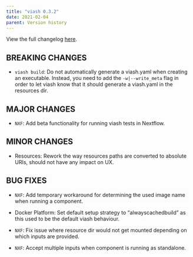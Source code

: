 ```yaml
---
title: "viash 0.3.2"
date: 2021-02-04
parent: Version history
---
```


View the full changelog [here](https://github.com/data-intuitive/viash/blob/master/CHANGELOG.md).


## BREAKING CHANGES

* `viash build`: Do not automatically generate a viash.yaml when creating an executable. 
  Instead, you need to add the `-w|--write_meta` flag in order to let viash know that it
  should generate a viash.yaml in the resources dir.

## MAJOR CHANGES

* `NXF`: Add beta functionality for running viash tests in Nextflow.

## MINOR CHANGES

* Resources: Rework the way resources paths are converted to absolute URIs, should not have any impact on UX.

## BUG FIXES

* `NXF`: Add temporary workaround for determining the used image name when running a component.

* Docker Platform: Set default setup strategy to "alwayscachedbuild" as this used to be the default viash behaviour.

* `NXF`: Fix issue where resource dir would not get mounted depending on which inputs are provided.

* `NXF`: Accept multiple inputs when component is running as standalone.

